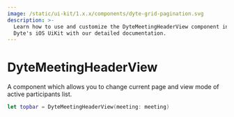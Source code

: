 ```yaml
---
image: /static/ui-kit/1.x.x/components/dyte-grid-pagination.svg
description: >-
  Learn how to use and customize the DyteMeetingHeaderView component in 
  Dyte's iOS UiKit with our detailed documentation.
---
```


# DyteMeetingHeaderView

A component which allows you to change current page and view mode of active
participants list.

```swift
let topbar = DyteMeetingHeaderView(meeting: meeting)
```

<head>
  <title>iOS DyteMeetingHeaderView</title>
</head>
